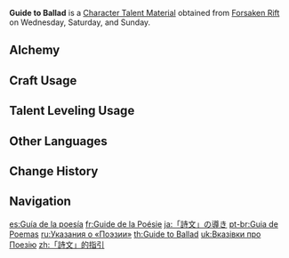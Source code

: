 {{Item Infobox
|id          = 104308
|image       = Item Guide to Ballad.png
|type        = Character Talent Materials
|group2       = Talent Books
|invCategory = Character Development Items
|group       = Ballad Books
|quality     = 3
|description = Poetry is the soul of the land of the wind.<br />Poetry is the manifestations of the will to encourage. In the dark days, the gales in the streets and alleyways whisper words of fury, like the battle drums, like the low rumbling before the storm.
|day1        = Wednesday
|day2        = Saturday
|day3        = Sunday
|source1     = Forsaken Rift
|source2     = [[Crafting]]
|source3     = [[Parametric Transformer]]
}}
'''Guide to Ballad''' is a [[Character Talent Material]] obtained from [[Forsaken Rift]] on Wednesday, Saturday, and Sunday.

==Alchemy==
{{Recipe
|type = Crafting
|Teachings of Ballad = 3
|Mora = 175
|sort = Teachings of Ballad;Mora
}}

==Craft Usage==
{{Craft Usage}}

==Talent Leveling Usage==
{{Talent Leveling Usage}}

==Other Languages==
{{Other Languages
|en      = Guide to Ballad
|zhs     = 「诗文」的指引
|zhs_rm  = "Shīwén" de Zhǐyǐn
|zht     = 「詩文」的指引
|zht_rm  = "Shīwén" de Zhǐyǐn
|zh_tl   = Guide to "Poetry"
|ja      = 「詩文」の導き
|ja_rm   = "Shibun" no Michibiki
|ja_tl   = Guidance of "Poetry"
|ko      = 「시문」의 인도
|ko_rm   = "Simun"-ui Indo
|ko_tl   = Guidance of "Poetry and Prose"
|es      = Guía de la poesía
|es_tl   = Guide of Poetry
|fr      = Guide de la Poésie
|fr_tl   = Guide of Poetry
|ru      = Указания о «Поэзии»
|ru_tl   = Guide to "Poetry"
|th      = Guide to Ballad
|vi      = Hướng Dẫn Của "Thơ Văn"
|vi_tl   = Guide of "Poetry"
|de      = Anleitung zur „Poesie“
|de_tl   = Guide to "Poetry"
|id      = Guide to "Ballad"
|pt      = Guia de Poemas
|pt_tl   = Guide of Poems
|tr      = Şiir Rehberi
|tr_tl   = 
|it      = Guida alla poesia
|it_tl   = Guide to Poetry
}}

==Change History==
{{Change History|1.0}}

==Navigation==
{{Development Item Navbox|Character Talent Materials}}

[[es:Guía de la poesía]]
[[fr:Guide de la Poésie]]
[[ja:「詩文」の導き]]
[[pt-br:Guia de Poemas]]
[[ru:Указания о «Поэзии»]]
[[th:Guide to Ballad]]
[[uk:Вказівки про Поезію]]
[[zh:「詩文」的指引]]